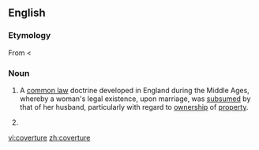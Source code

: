 {{wikipedia}}
{{also|couverture}}
==English==

===Etymology===
From {{etyl|enm}} < {{etyl|fro}} {{term|covert|lang=fro}} 

===Noun===
{{en-noun}}

#{{legal}} A [[common law]] doctrine developed in England during the Middle Ages, whereby a woman's legal existence, upon marriage, was [[subsume]]d by that of her husband, particularly with regard to [[ownership]] of [[property]].
# {{alternative spelling of|couverture}}

[[vi:coverture]]
[[zh:coverture]]
